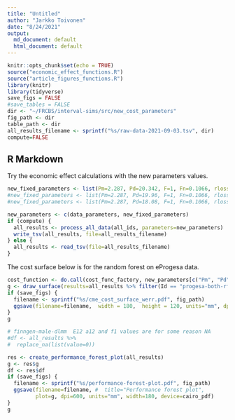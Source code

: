 ```yaml
---
title: "Untitled"
author: "Jarkko Toivonen"
date: "8/24/2021"
output: 
  md_document: default
  html_document: default
---
```


```r
knitr::opts_chunk$set(echo = TRUE)
source("economic_effect_functions.R")
source("article_figures_functions.R")
library(knitr)
library(tidyverse)
save_figs = FALSE
#save_tables = FALSE
dir <- "~/FRCBS/interval-sims/src/new_cost_parameters"
fig_path <- dir
table_path <- dir
all_results_filename <- sprintf("%s/raw-data-2021-09-03.tsv", dir)
compute=FALSE
```

## R Markdown

Try the economic effect calculations with the new parameters values.

```r
new_fixed_parameters <- list(Pm=2.287, Pd=20.342, F=1, Fn=0.1066, rloss=0.167)
#new_fixed_parameters <- list(Pm=2.287, Pd=19.96, F=1, Fn=0.1066, rloss=0.167)
#new_fixed_parameters <- list(Pm=2.287, Pd=18.08, F=1, Fn=0.1066, rloss=0)

new_parameters <- c(data_parameters, new_fixed_parameters)
if (compute) {
  all_results <- process_all_data(all_ids, parameters=new_parameters)
  write_tsv(all_results, file=all_results_filename)
} else {
  all_results <- read_tsv(file=all_results_filename)  
}

```
The cost surface below is for the random forest on eProgesa data. 

```r
cost_function <- do.call(cost_func_factory, new_parameters[c("Pm", "Pd", "F", "Fn", "rloss", "d")])
g <- draw_surface(results=all_results %>% filter(Id == "progesa-both-rf"), cost_function=cost_function)
if (save_figs) {
  filename <- sprintf("%s/cme_cost_surface_werr.pdf", fig_path)
  ggsave(filename=filename,  width = 180,  height = 120, units="mm", dpi=600, scale=1.0, device=cairo_pdf)
}
g
```

```r
# finngen-male-dlmm  E12 a12 and f1 values are for some reason NA
#df <- all_results %>% 
#  replace_na(list(value=0))  

res <- create_performance_forest_plot(all_results)
g <- res$g
df <- res$df
if (save_figs) {
  filename <- sprintf("%s/performance-forest-plot.pdf", fig_path)
  ggsave(filename=filename, #  title="Performance forest plot", 
         plot=g, dpi=600, units="mm", width=180, device=cairo_pdf)
}
g
```
